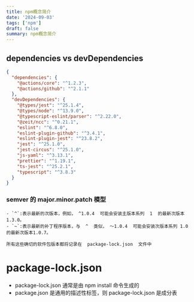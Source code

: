 ```yaml
---
title: npm概念简介
date: '2024-09-03'
tags: ['npm']
draft: false
summary: npm概念简介
---
```





## dependencies vs devDependencies
```json
{
  "dependencies": {
    "@actions/core": "^1.2.3",
    "@actions/github": "^2.1.1"
  },
  "devDependencies": {
    "@types/jest": "^25.1.4",
    "@types/node": "^13.9.0",
    "@typescript-eslint/parser": "^2.22.0",
    "@zeit/ncc": "^0.21.1",
    "eslint": "^6.8.0",
    "eslint-plugin-github": "^3.4.1",
    "eslint-plugin-jest": "^23.8.2",
    "jest": "^25.1.0",
    "jest-circus": "^25.1.0",
    "js-yaml": "^3.13.1",
    "prettier": "^1.19.1",
    "ts-jest": "^25.2.1",
    "typescript": "^3.8.3"
  }
}
```

### semver 的  major.minor.patch  模型
    - `^`:表示最新的次版本，例如， ^1.0.4  可能会安装主版本系列  1  的最新次版本 1.3.0。
    - `~`:表示最新的补丁程序版本，与  ^  类似， 〜1.0.4  可能会安装次版本系列 1.0  的最新次版本1.0.7。

    所有这些确切的软件包版本都将记录在  package-lock.json  文件中

# package-lock.json
 - package-lock.json  通常是由  npm install  命令生成的
 - package.json  是通用的描述性标签，则  package-lock.json  是成分表